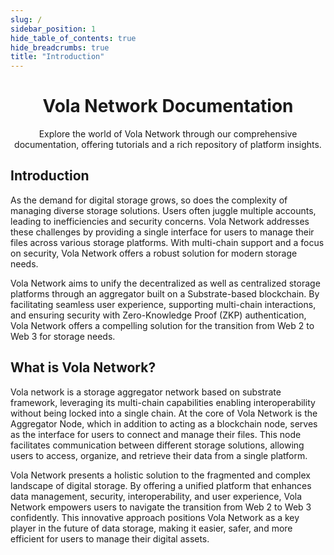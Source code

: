 ```yaml
---
slug: /
sidebar_position: 1
hide_table_of_contents: true
hide_breadcrumbs: true
title: "Introduction"
---
```



<div align="center">
  <VolaLogo />
</div>
<div align="center">

# Vola Network Documentation

</div>
<div align="center" style={{ maxWidth: "720px" }}>
  Explore the world of Vola Network through our comprehensive documentation,
  offering tutorials and a rich repository of platform insights.
</div>

## Introduction

As the demand for digital storage grows, so does the complexity of managing diverse storage solutions. Users often juggle multiple accounts, leading to inefficiencies and security concerns. Vola Network addresses these challenges by providing a single interface for users to manage their files across various storage platforms. With multi-chain support and a focus on security, Vola Network offers a robust solution for modern storage needs.

Vola Network aims to unify the decentralized as well as centralized storage platforms through an aggregator built on a Substrate-based blockchain. By facilitating seamless user experience, supporting multi-chain interactions, and ensuring security with Zero-Knowledge Proof (ZKP) authentication, Vola Network offers a compelling solution for the transition from Web 2 to Web 3 for storage needs.

## What is Vola Network?

Vola network is a storage aggregator network based on substrate framework, leveraging its multi-chain capabilities enabling interoperability without being locked into a single chain. At the core of Vola Network is the Aggregator Node, which in addition to acting as a blockchain node, serves as the interface for users to connect and manage their files. This node facilitates communication between different storage solutions, allowing users to access, organize, and retrieve their data from a single platform.

Vola Network presents a holistic solution to the fragmented and complex landscape of digital storage. By offering a unified platform that enhances data management, security, interoperability, and user experience, Vola Network empowers users to navigate the transition from Web 2 to Web 3 confidently. This innovative approach positions Vola Network as a key player in the future of data storage, making it easier, safer, and more efficient for users to manage their digital assets.
